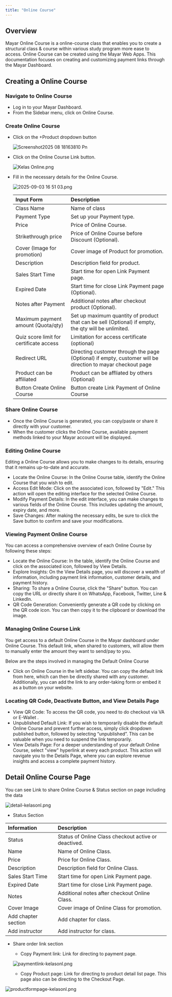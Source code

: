 ```yaml
---
title: "Online Course"
---
```


## Overview

Mayar Online Course is a online-course class that enables you to create a structural class & course within various study program more ease to access. Online Course can be created using the Mayar Web Apps. This documentation focuses on creating and customizing payment links through the Mayar Dashboard.

## Creating a Online Course

### Navigate to Online Course

- Log in to your Mayar Dashboard.
- From the Sidebar menu, click on Online Course.

### Create Online Course

- Click on the \+Product dropdown button

  ![Screenshot2025 08 18163810 Pn](/images/Screenshot2025-08-18163810.png)
- Click on the Online Course Link button.

  ![Kelas Online.png](/images/KelasOnline.png)
- Fill in the necessary details for the Online Course.

  ![2025-09-03 16 51 03.png](/images/2025-09-03165103.png)

  | **Input Form**                          | **Description**                                                                                            |
  | :-------------------------------------- | :--------------------------------------------------------------------------------------------------------- |
  | Class Name                              | Name of class                                                                                              |
  | Payment Type                            | Set up your Payment type.                                                                                  |
  | Price                                   | Price of Online Course.                                                                                    |
  | Strikethrough price                     | Price of Online Course before Discount (Optional).                                                         |
  | Cover (Image for promotion)             | Cover image of Product for promotion.                                                                      |
  | Description                             | Description field for product.                                                                             |
  | Sales Start Time                        | Start time for open Link Payment page.                                                                     |
  | Expired Date                            | Start time for close Link Payment page (Optional).                                                         |
  | Notes after Payment                     | Additional notes after checkout product (Optional).                                                        |
  | Maximum payment amount (Quota/qty)      | Set up maximum quantity of product that can be sell (Optional) if empty, the qty will be unlimited.        |
  | Quiz score limit for certificate access | Limitation for access certificate (optional)                                                               |
  | Redirect URL                            | Directing customer through the page (Optional) if empty, customer will be direction to mayar checkout page |
  | Product can be affiliated               | Product can be affliated by others (Optional)                                                              |
  | Button Create Online Course             | Button create Link Payment of Online Course                                                                |

### Share Online Course

- Once the Online Course is generated, you can copy/paste or share it directly with your customer.
- When the customer clicks the Online Course, available payment methods linked to your Mayar account will be displayed.

### Editing Online Course

Editing a Online Course allows you to make changes to its details, ensuring that it remains up-to-date and accurate.

- Locate the Online Course: In the Online Course table, identify the Online Course that you wish to edit.
- Access Edit Mode: Click on the associated icon, followed by "Edit." This action will open the editing interface for the selected Online Course.
- Modify Payment Details: In the edit interface, you can make changes to various fields of the Online Course. This includes updating the amount, expiry date, and more.
- Save Changes: After making the necessary edits, be sure to click the Save button to confirm and save your modifications.

### Viewing Payment Online Course

You can access a comprehensive overview of each Online Course by following these steps:

- Locate the Online Course: In the table, identify the Online Course and click on the associated icon, followed by View Details.
- Explore Insights: On the View Details page, you will discover a wealth of information, including payment link information, customer details, and payment history.
- Sharing: To share a Online Course, click the "Share" button. You can copy the URL or directly share it on WhatsApp, Facebook, Twitter, Line & LinkedIn.
- QR Code Generation: Conveniently generate a QR code by clicking on the QR code icon. You can then copy it to the clipboard or download the image.

### Managing Online Course Link

You get access to a default Online Course in the Mayar dashboard under Online Course. This default link, when shared to customers, will allow them to manually enter the amount they want to send/pay to you.

Below are the steps involved in managing the Default Online Course

- Click on Online Course in the left sidebar. You can copy the default link from here, which can then be directly shared with any customer. Additionally, you can add the link to any order-taking form or embed it as a button on your website.

### Locating QR Code, Deactivate Button, and View Details Page

- View QR Code: To access the QR code, you need to do checkout via VA or E-Wallet .
- Unpublished Default Link: If you wish to temporarily disable the default Online Course and prevent further access, simply click dropdown published button, followed by selecting “unpublished”. This can be valuable when you need to suspend the link temporarily.
- View Details Page: For a deeper understanding of your default Online Course, select "view" hyperlink at every each product. This action will navigate you to the Details Page, where you can explore revenue insights and access a complete payment history.

## Detail Online Course Page

You can see Link to share Online Course & Status section on page including the data

![detail-kelasonl.png](/images/detail-kelasonl.png)

- Status Section

| **Information**     | **Description**                                      |
| :------------------ | :--------------------------------------------------- |
| Status              | Status of Online Class checkout active or deactived. |
| Name                | Name of Online Class.                                |
| Price               | Price for Online Class.                              |
| Description         | Description field for Online Class.                  |
| Sales Start Time    | Start time for open Link Payment page.               |
| Expired Date        | Start time for close Link Payment page.              |
| Notes               | Additional notes after checkout Online Class.        |
| Cover Image         | Cover image of Online Class for promotion.           |
| Add chapter section | Add chapter for class.                               |
| Add instructor      | Add instructor for class.                            |

- Share order link section
  - Copy Payment link: Link for directing to payment page.

  ![paymentlink-kelasonl.png](/images/paymentlink-kelasonl.png)
  - Copy Product page: Link for directing to product detail list page. This page also can be directing to the Checkout Page.

![productformpage-kelasonl.png](/images/productformpage-kelasonl.png)